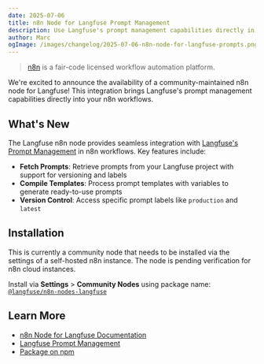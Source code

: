 ```yaml
---
date: 2025-07-06
title: n8n Node for Langfuse Prompt Management
description: Use Langfuse's prompt management capabilities directly in your n8n workflows to build powerful no-code agents.
author: Marc
ogImage: /images/changelog/2025-07-06-n8n-node-for-langfuse-prompts.png
---
```



<ChangelogHeader />

> [n8n](https://github.com/n8n-io/n8n) is a fair-code licensed workflow automation platform.

We're excited to announce the availability of a community-maintained n8n node for Langfuse! This integration brings Langfuse's prompt management capabilities directly into your n8n workflows.

## What's New

The Langfuse n8n node provides seamless integration with [Langfuse's Prompt Management](/docs/prompts/get-started) in n8n workflows. Key features include:

- **Fetch Prompts**: Retrieve prompts from your Langfuse project with support for versioning and labels
- **Compile Templates**: Process prompt templates with variables to generate ready-to-use prompts
- **Version Control**: Access specific prompt labels like `production` and `latest`

## Installation

This is currently a community node that needs to be installed via the settings of a self-hosted n8n instance. The node is pending verification for n8n cloud instances.

Install via **Settings** > **Community Nodes** using package name: [`@langfuse/n8n-nodes-langfuse`](https://www.npmjs.com/package/@langfuse/n8n-nodes-langfuse)

## Learn More

- [n8n Node for Langfuse Documentation](/docs/prompts/n8n-node)
- [Langfuse Prompt Management](/docs/prompts/get-started)
- [Package on npm](https://www.npmjs.com/package/@langfuse/n8n-nodes-langfuse)

